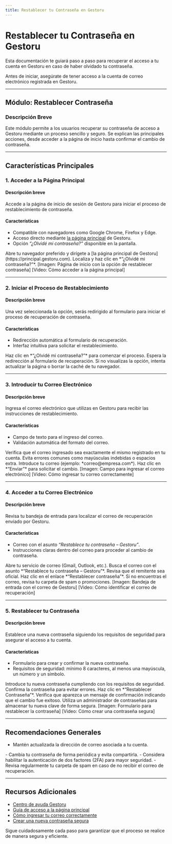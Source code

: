```yaml
---
title: Restablecer tu Contraseña en Gestoru
---
```



# Restablecer tu Contraseña en Gestoru

Esta documentación te guiará paso a paso para recuperar el acceso a tu cuenta en Gestoru en caso de haber olvidado tu contraseña.

<Note>
Antes de iniciar, asegúrate de tener acceso a la cuenta de correo electrónico registrada en Gestoru.
</Note>

---

## Módulo: Restablecer Contraseña

### Descripción Breve
Este módulo permite a los usuarios recuperar su contraseña de acceso a Gestoru mediante un proceso sencillo y seguro. Se explican las principales acciones, desde acceder a la página de inicio hasta confirmar el cambio de contraseña.

---

## Características Principales

### 1. Acceder a la Página Principal
#### Descripción breve
Accede a la página de inicio de sesión de Gestoru para iniciar el proceso de restablecimiento de contraseña.

#### Características
- Compatible con navegadores como Google Chrome, Firefox y Edge.
- Acceso directo mediante [la página principal](https://principal.gestoru.com) de Gestoru.
- Opción *“¿Olvidé mi contraseña?”* disponible en la pantalla.

<Steps>
  <Step title="Paso 1: Abrir el Navegador">
    Abre tu navegador preferido y dirígete a [la página principal de Gestoru](https://principal.gestoru.com).
  </Step>
  <Step title="Paso 2: Seleccionar la Opción de Recuperación">
    Localiza y haz clic en *“¿Olvidé mi contraseña?”*.
  </Step>
</Steps>

<Info>
[Imagen: Página de inicio con la opción de restablecer contraseña]  
[Video: Cómo acceder a la página principal]
</Info>

---

### 2. Iniciar el Proceso de Restablecimiento
#### Descripción breve
Una vez seleccionada la opción, serás redirigido al formulario para iniciar el proceso de recuperación de contraseña.

#### Características
- Redirección automática al formulario de recuperación.
- Interfaz intuitiva para solicitar el restablecimiento.

<Steps>
  <Step title="Paso 1">
    Haz clic en *“¿Olvidé mi contraseña?”* para comenzar el proceso.
  </Step>
  <Step title="Paso 2">
    Espera la redirección al formulario de recuperación.
  </Step>
</Steps>

<Tip>
Si no visualizas la opción, intenta actualizar la página o borrar la caché de tu navegador.
</Tip>

---

### 3. Introducir tu Correo Electrónico
#### Descripción breve
Ingresa el correo electrónico que utilizas en Gestoru para recibir las instrucciones de restablecimiento.

#### Características
- Campo de texto para el ingreso del correo.
- Validación automática del formato del correo.

<Card title="Consejo de Seguridad">
Verifica que el correo ingresado sea exactamente el mismo registrado en tu cuenta. Evita errores comunes como mayúsculas indebidas o espacios extra.
</Card>

<Steps>
  <Step title="Paso 1">
    Introduce tu correo (ejemplo: *correo@empresa.com*).
  </Step>
  <Step title="Paso 2">
    Haz clic en *“Enviar”* para solicitar el cambio.
  </Step>
</Steps>

<Info>
[Imagen: Campo para ingresar el correo electrónico]  
[Video: Cómo ingresar tu correo correctamente]
</Info>

---

### 4. Acceder a tu Correo Electrónico
#### Descripción breve
Revisa tu bandeja de entrada para localizar el correo de recuperación enviado por Gestoru.

#### Características
- Correo con el asunto *“Restablece tu contraseña – Gestoru”*.
- Instrucciones claras dentro del correo para proceder al cambio de contraseña.

<Steps>
  <Step title="Paso 1">
    Abre tu servicio de correo (Gmail, Outlook, etc.).
  </Step>
  <Step title="Paso 2">
    Busca el correo con el asunto *“Restablece tu contraseña – Gestoru”*.
  </Step>
  <Step title="Paso 3">
    Revisa que el remitente sea oficial.
  </Step>
  <Step title="Paso 4">
    Haz clic en el enlace *“Restablecer contraseña”*.
  </Step>
</Steps>

<Warning>
Si no encuentras el correo, revisa tu carpeta de spam o promociones.
</Warning>

<Info>
[Imagen: Bandeja de entrada con el correo de Gestoru]  
[Video: Cómo identificar el correo de recuperación]
</Info>

---

### 5. Restablecer tu Contraseña
#### Descripción breve
Establece una nueva contraseña siguiendo los requisitos de seguridad para asegurar el acceso a tu cuenta.

#### Características
- Formulario para crear y confirmar la nueva contraseña.
- Requisitos de seguridad: mínimo 8 caracteres, al menos una mayúscula, un número y un símbolo.

<Steps>
  <Step title="Paso 1">
    Introduce tu nueva contraseña cumpliendo con los requisitos de seguridad.
  </Step>
  <Step title="Paso 2">
    Confirma la contraseña para evitar errores.
  </Step>
  <Step title="Paso 3">
    Haz clic en *“Restablecer Contraseña”*.
  </Step>
</Steps>

<Check>
Verifica que aparezca un mensaje de confirmación indicando que el cambio fue exitoso.
</Check>

<Tip>
Utiliza un administrador de contraseñas para almacenar tu nueva clave de forma segura.
</Tip>

<Info>
[Imagen: Formulario para restablecer la contraseña]  
[Video: Cómo crear una contraseña segura]
</Info>

---

## Recomendaciones Generales
- <Note>
  Mantén actualizada la dirección de correo asociada a tu cuenta.
</Note>
- Cambia tu contraseña de forma periódica y evita compartirla.
- Considera habilitar la autenticación de dos factores (2FA) para mayor seguridad.
- Revisa regularmente tu carpeta de spam en caso de no recibir el correo de recuperación.

---

## Recursos Adicionales
- [Centro de ayuda Gestoru](https://ayuda.gestoru.com)
- [Guía de acceso a la página principal](https://ayuda.gestoru.com/acceso/inicio)
- [Cómo ingresar tu correo correctamente](https://ayuda.gestoru.com/ayuda/restablecer-contraseña/correo)
- [Crear una nueva contraseña segura](https://ayuda.gestoru.com/ayuda/restablecer-contraseña/restablecer)

<Note>
Sigue cuidadosamente cada paso para garantizar que el proceso se realice de manera segura y eficiente.
</Note>